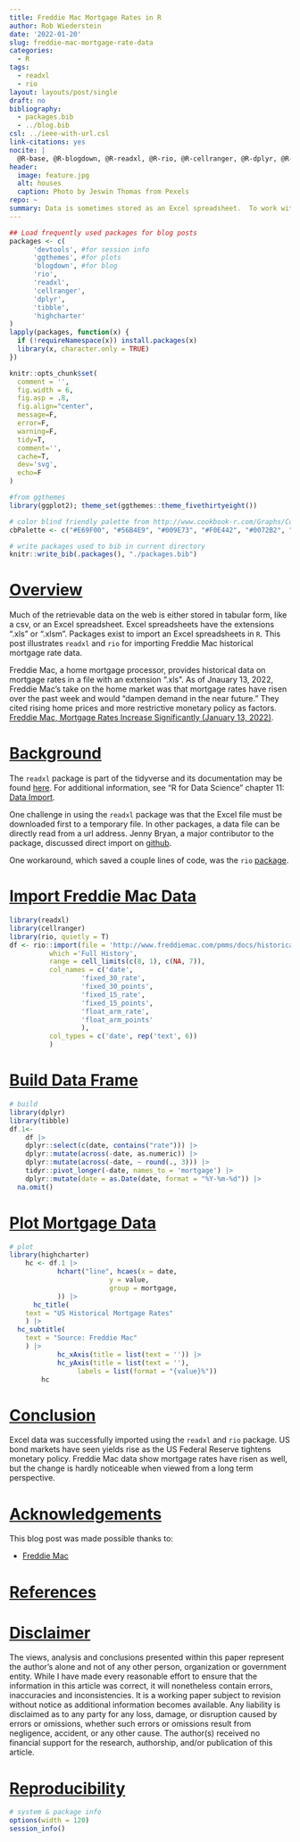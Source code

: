 ```yaml
---
title: Freddie Mac Mortgage Rates in R
author: Rob Wiederstein
date: '2022-01-20'
slug: freddie-mac-mortgage-rate-data
categories:
  - R
tags:
  - readxl
  - rio
layout: layouts/post/single
draft: no
bibliography:
  - packages.bib
  - ../blog.bib
csl: ../ieee-with-url.csl
link-citations: yes
nocite: |
  @R-base, @R-blogdown, @R-readxl, @R-rio, @R-cellranger, @R-dplyr, @R-tibble, @R-highcharter
header:
  image: feature.jpg
  alt: houses
  caption: Photo by Jeswin Thomas from Pexels
repo: ~
summary: Data is sometimes stored as an Excel spreadsheet.  To work with it in `R`, it must be imported using a package. This project imports an excel spreadsheet of Freddie Mac mortgage rates using the `rio` and `readxl` packages.
---
```



```r
## Load frequently used packages for blog posts
packages <- c(
      'devtools', #for session info
      'ggthemes', #for plots
      'blogdown', #for blog
      'rio',
      'readxl',
      'cellranger',
      'dplyr',
      'tibble',
      'highcharter'
)
lapply(packages, function(x) {
  if (!requireNamespace(x)) install.packages(x)
  library(x, character.only = TRUE)
})
```

```r
knitr::opts_chunk$set(
  comment = '',
  fig.width = 6,
  fig.asp = .8,
  fig.align="center",
  message=F,
  error=F,
  warning=F,
  tidy=T,
  comment='',
  cache=T,
  dev='svg',
  echo=F
)
```

```r
#from ggthemes
library(ggplot2); theme_set(ggthemes::theme_fivethirtyeight())
```

```r
# color blind friendly palette from http://www.cookbook-r.com/Graphs/Colors_(ggplot2)/
cbPalette <- c("#E69F00", "#56B4E9", "#009E73", "#F0E442", "#0072B2", "#D55E00", "#CC79A7", "#000000")
```

```r
# write packages used to bib in current directory
knitr::write_bib(.packages(), "./packages.bib")
```


# [Overview](#overview)

Much of the retrievable data on the web is either stored in tabular form, like a csv, or an Excel spreadsheet.  Excel spreadsheets have the extensions ".xls" or ".xlsm". Packages exist to import an Excel spreadsheets in `R`. This post illustrates `readxl` and `rio` for importing Freddie Mac historical mortgage rate data. 

Freddie Mac, a home mortgage processor, provides historical data on mortgage rates in a file with an extension ".xls". As of Jnauary 13, 2022, Freddie Mac's take on the home market was that mortgage rates have risen over the past week and would "dampen demand in the near future."  They cited rising home prices and more restrictive monetary policy as factors. [Freddie Mac, Mortgage Rates Increase Significantly (January 13, 2022)](http://www.freddiemac.com/pmms/).

# [Background](#background)

The `readxl` package is part of the tidyverse and its documentation may be found [here](https://readxl.tidyverse.org). For additional information, see "R for Data Science" chapter 11: [Data Import](https://r4ds.had.co.nz/data-import.html).

One challenge in using the `readxl` package was that the Excel file must be downloaded first to a temporary file.  In other packages, a data file can be directly read from a url address.  Jenny Bryan, a major contributor to the package, discussed direct import on [github](https://github.com/tidyverse/readxl/issues/278).

One workaround, which saved a couple lines of code, was the `rio` [package](https://github.com/leeper/rio).

# [Import Freddie Mac Data](#import)

```r
library(readxl)
library(cellranger)
library(rio, quietly = T)
df <- rio::import(file = 'http://www.freddiemac.com/pmms/docs/historicalweeklydata.xls',
		  which ='Full History',
		  range = cell_limits(c(8, 1), c(NA, 7)),
		  col_names = c('date',
		  	      'fixed_30_rate',
		  	      'fixed_30_points',
		  	      'fixed_15_rate',
		  	      'fixed_15_points',
		  	      'float_arm_rate',
		  	      'float_arm_points'
		  	      ),
		  col_types = c('date', rep('text', 6))
		  )
```

# [Build Data Frame](#build)

```r
# build
library(dplyr)
library(tibble)
df.1<-
	df |>
	dplyr::select(c(date, contains("rate"))) |>
	dplyr::mutate(across(-date, as.numeric)) |>
	dplyr::mutate(across(-date, ~ round(., 3))) |>
	tidyr::pivot_longer(-date, names_to = 'mortgage') |>
	dplyr::mutate(date = as.Date(date, format = "%Y-%m-%d")) |> 
  na.omit()
```


# [Plot Mortgage Data](#plot)

```r
# plot
library(highcharter)
	hc <- df.1 |>
			hchart("line", hcaes(x = date,
					     y = value,
					     group = mortgage,
			)) |>
	  hc_title(
    text = "US Historical Mortgage Rates"
    ) |> 
  hc_subtitle(
    text = "Source: Freddie Mac"
    ) |> 
			hc_xAxis(title = list(text = '')) |>
			hc_yAxis(title = list(text = ''),
				 labels = list(format = "{value}%"))
		hc
```


# [Conclusion](#conclusion)

Excel data was successfully imported using the `readxl` and `rio` package.  US bond markets have seen yields rise as the US Federal Reserve tightens monetary policy.  Freddie Mac data show mortgage rates have risen as well, but the change is hardly noticeable when viewed from a long term perspective.

# [Acknowledgements](#acknowledge)

This blog post was made possible thanks to:

- [Freddie Mac](http://www.freddiemac.com/pmms/)

# [References](#reference)

<div id="refs"></div>

# [Disclaimer](#disclaimer)

The views, analysis and conclusions presented within this paper represent the author’s alone and not of any other person, organization or government entity. While I have made every reasonable effort to ensure that the information in this article was correct, it will nonetheless contain errors, inaccuracies and inconsistencies. It is a working paper subject to revision without notice as additional information becomes available. Any liability is disclaimed as to any party for any loss, damage, or disruption caused by errors or omissions, whether such errors or omissions result from negligence, accident, or any other cause. The author(s) received no financial support for the research, authorship, and/or publication of this article.

# [Reproducibility](#reproduce)

```r
# system & package info
options(width = 120)
session_info()
```

